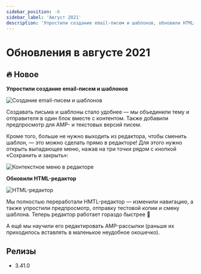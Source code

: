 ```yaml
---
sidebar_position: -6
sidebar_label: 'Август 2021'
description: 'Упростили создание email-писем и шаблонов, обновили HTML-редактор'
---
```



# Обновления в августе 2021

## 🔥 Новое

**Упростили создание email-писем и шаблонов**

<p align="left">
  <img src={createEmail} alt="Cоздание email-писем и шаблонов" />
</p>

Создавать письма и шаблоны стало удобнее — мы объединили тему и отправителя в один блок вместе с контентом. Также добавили предпросмотр для AMP- и текстовых версий писем.

Кроме того, больше не нужно выходить из редактора, чтобы сменить шаблон, — это можно сделать прямо в редакторе! Для этого нужно открыть выпадающее меню, нажав на три точки рядом с кнопкой «Сохранить и закрыть»:

<p align="left">
  <img src={contextMenu} alt="Контекстное меню в редакторе" />
</p>

**Обновили HTML-редактор**

<p align="left">
  <img src={HTMLEditor} alt="HTML-редактор" />
</p>

Мы полностью переработали HMTL-редактор — изменили навигацию, а также упростили предпросмотр, отправку тестовой копии и смену шаблона. Теперь редактор работает гораздо быстрее 🤩

А ещё мы научили его редактировать AMP-рассылки (раньше их приходилось вставлять в маленькое неудобное окошечко).

## Релизы

- 3.41.0
